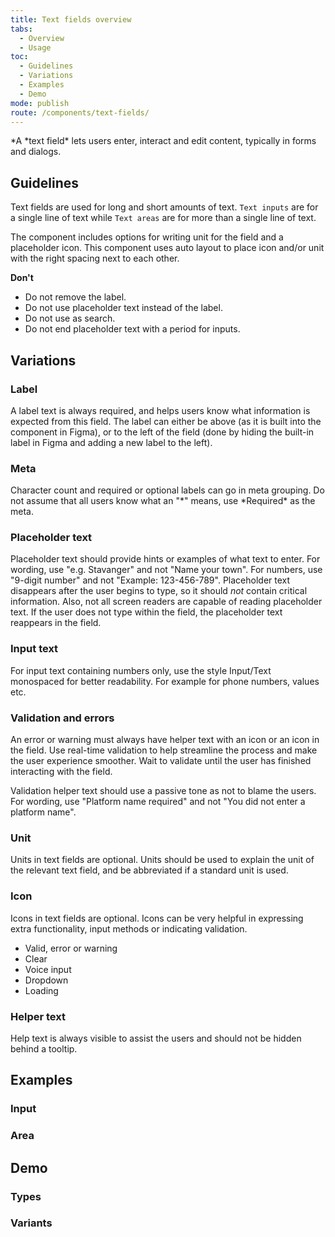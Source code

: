 ```yaml
---
title: Text fields overview
tabs:
  - Overview
  - Usage
toc:
  - Guidelines
  - Variations
  - Examples
  - Demo
mode: publish
route: /components/text-fields/
---
```



*A *text field\* lets users enter, interact and edit content, typically in forms and dialogs.

<!--One to two sentences as an introduction to the component-->

## Guidelines

<!--List how to use it, sizes, widths, grid interactions, color allowances -->

Text fields are used for long and short amounts of text. `Text inputs` are for a single line of text while `Text areas` are for more than a single line of text.

The component includes options for writing unit for the field and a placeholder icon. This component uses auto layout to place icon and/or unit with the right spacing next to each other.

**Don't**

<!--Bullet point list if needed -->

- Do not remove the label.
- Do not use placeholder text instead of the label.
- Do not use as search.
- Do not end placeholder text with a period for inputs.

## Variations

<!--One ### heading per frame in Figma, explaining each component in that frame. One 'content' section per variation if needed -->

### Label

A label text is always required, and helps users know what information is expected from this field. The label can either be above (as it is built into the component in Figma), or to the left of the field (done by hiding the built-in label in Figma and adding a new label to the left).

### Meta

Character count and required or optional labels can go in meta grouping. Do not assume that all users know what an "\*" means, use \*Required\* as the meta.

### Placeholder text

Placeholder text should provide hints or examples of what text to enter. For wording, use "e.g. Stavanger" and not "Name your town". For numbers, use "9-digit number" and not "Example: 123-456-789". Placeholder text disappears after the user begins to type, so it should _not_ contain critical information. Also, not all screen readers are capable of reading placeholder text. If the user does not type within the field, the placeholder text reappears in the field.

### Input text

For input text containing numbers only, use the style Input/Text monospaced for better readability. For example for phone numbers, values etc.

### Validation and errors

An error or warning must always have helper text with an icon or an icon in the field. Use real-time validation to help streamline the process and make the user experience smoother. Wait to validate until the user has finished interacting with the field.

Validation helper text should use a passive tone as not to blame the users. For wording, use "Platform name required" and not "You did not enter a platform name".

### Unit

Units in text fields are optional. Units should be used to explain the unit of the relevant text field, and be abbreviated if a standard unit is used.

### Icon

Icons in text fields are optional. Icons can be very helpful in expressing extra functionality, input methods or indicating validation.

- Valid, error or warning
- Clear
- Voice input
- Dropdown
- Loading

### Helper text

Help text is always visible to assist the users and should not be hidden behind a tooltip.

## Examples

### Input

<FigmaImage
  url="https://www.figma.com/file/0bGXR2sCwMVSDNyyzu5BXrO5/Desktop-UI?node-id=2000%3A1127"
  alt="Figma design sketches for input"
/>

### Area

<FigmaImage
  url="https://www.figma.com/file/0bGXR2sCwMVSDNyyzu5BXrO5/Desktop-UI?node-id=2000%3A4942"
  alt="Figma design sketches for input area"
/>

## Demo

### Types

<Playground>
  <div style={{ display: 'grid', gridGap: '1rem' }}>
    <TextField
      id="textfield-normal"
      placeholder="Placeholder text"
      label="Text"
      helperText="Helper text"
    />
    <TextField
      type="number"
      id="textfield-number"
      placeholder="Placeholder text"
      label="Number"
      meta="pt. tonn"
      helperText="Helper text"
    />
    <TextField
      type="search"
      id="textfield-search"
      placeholder="Placeholder text"
      label="Search"
      meta="Meta"
      helperText="Helper Text"
    />
    <TextField
      type="password"
      id="textfield-password"
      placeholder="Placeholder text"
      label="Password"
      meta="Meta"
      helperText="Helper Text"
    />
    <TextField
      type="email"
      id="textfield-email"
      placeholder="Placeholder text"
      label="Email"
      meta="Meta"
      helperText="Helper Text"
    />
    <TextField
      id="storybook-multiline"
      placeholder="Placeholder text"
      label="Multline"
      meta="Meta"
      helperText="Helper Text"
      multiline
    />
    <TextField
      id="storybook-disabled"
      placeholder="Placeholder text"
      label="Disabled"
      meta="Meta"
      helperText="Helper Text"
      disabled
    />
  </div>
</Playground>

### Variants

<Playground>
  <div style={{ display: 'grid', gridGap: '1rem' }}>
    <TextField
      id="storybook-error"
      placeholder="Placeholder text"
      label="Error"
      meta="Meta"
      helperText="Helper Text"
      variant="error"
    />
    <TextField
      id="storybook-warning"
      placeholder="Placeholder text"
      label="Warning"
      meta="Meta"
      helperText="Helper Text"
      variant="warning"
    />
    <TextField
      id="storybook-success"
      placeholder="Placeholder text"
      label="Success"
      meta="Meta"
      helperText="Helper Text"
      variant="success"
    />
  </div>
</Playground>
